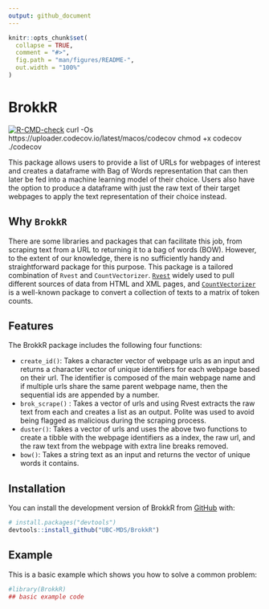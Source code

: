 ```yaml
---
output: github_document
---
```


<!-- README.md is generated from README.Rmd. Please edit that file -->

```r
knitr::opts_chunk$set(
  collapse = TRUE,
  comment = "#>",
  fig.path = "man/figures/README-",
  out.width = "100%"
)
```

# BrokkR

<!-- badges: start -->

[![R-CMD-check](https://github.com/UBC-MDS/BrokkR/actions/workflows/R-CMD-check.yaml/badge.svg)](https://github.com/UBC-MDS/BrokkR/actions/workflows/R-CMD-check.yaml)
curl -Os https://uploader.codecov.io/latest/macos/codecov chmod +x codecov ./codecov
<!-- badges: end -->

This package allows users to provide a list of URLs for webpages of interest and creates a dataframe with Bag of Words representation that can then later be fed into a machine learning model of their choice. Users also have the option to produce a dataframe with just the raw text of their target webpages to apply the text representation of their choice instead.

## Why `BrokkR`

There are some libraries and packages that can facilitate this job, from scraping text from a URL to returning it to a bag of words (BOW). However, to the extent of our knowledge, there is no sufficiently handy and straightforward package for this purpose. This package is a tailored combination of `Rvest` and `CountVectorizer`. [`Rvest`](https://www.rdocumentation.org/packages/rvest/versions/1.0.3) widely used to pull different sources of data from HTML and XML pages, and [`CountVectorizer`](https://www.rdocumentation.org/packages/superml/versions/0.4.0/topics/CountVectorizer) is a well-known package to convert a collection of texts to a matrix of token counts.

## Features

The BrokkR package includes the following four functions:

-   `create_id()`: Takes a character vector of webpage urls as an input and returns a character vector of unique identifiers for each webpage based on their url. The identifier is composed of the main webpage name and if multiple urls share the same parent webpage name, then the sequential ids are appended by a number.
-   `brok_scrape()` : Takes a vector of urls and using Rvest extracts the raw text from each and creates a list as an output. Polite was used to avoid being flagged as malicious during the scraping process.
-   `duster()`: Takes a vector of urls and uses the above two functions to create a tibble with the webpage identifiers as a index, the raw url, and the raw text from the webpage with extra line breaks removed.
-   `bow()`: Takes a string text as an input and returns the vector of unique words it contains.

## Installation

You can install the development version of BrokkR from [GitHub](https://github.com/UBC-MDS/BrokkR) with:

``` r
# install.packages("devtools")
devtools::install_github("UBC-MDS/BrokkR")
```

## Example

This is a basic example which shows you how to solve a common problem:

```r
#library(BrokkR)
## basic example code
```
